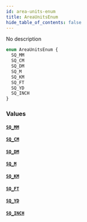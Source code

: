 ```yaml
---
id: area-units-enum
title: AreaUnitsEnum
hide_table_of_contents: false
---
```


No description

```graphql
enum AreaUnitsEnum {
  SQ_MM
  SQ_CM
  SQ_DM
  SQ_M
  SQ_KM
  SQ_FT
  SQ_YD
  SQ_INCH
}
```

### Values

#### [`SQ_MM`](#)

#### [`SQ_CM`](#)

#### [`SQ_DM`](#)

#### [`SQ_M`](#)

#### [`SQ_KM`](#)

#### [`SQ_FT`](#)

#### [`SQ_YD`](#)

#### [`SQ_INCH`](#)

